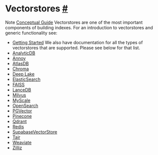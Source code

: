  Vectorstores
 [#](#vectorstores "Permalink to this headline")
===============================================================
 Note
[Conceptual Guide](https://docs.langchain.com/docs/components/indexing/vectorstore) 
 Vectorstores are one of the most important components of building indexes.
 For an introduction to vectorstores and generic functionality see:
* [Getting Started](vectorstores/getting_started.html)
 We also have documentation for all the types of vectorstores that are supported.
Please see below for that list.
* [AnalyticDB](vectorstores/examples/analyticdb.html)
* [Annoy](vectorstores/examples/annoy.html)
* [AtlasDB](vectorstores/examples/atlas.html)
* [Chroma](vectorstores/examples/chroma.html)
* [Deep Lake](vectorstores/examples/deeplake.html)
* [ElasticSearch](vectorstores/examples/elasticsearch.html)
* [FAISS](vectorstores/examples/faiss.html)
* [LanceDB](vectorstores/examples/lanecdb.html)
* [Milvus](vectorstores/examples/milvus.html)
* [MyScale](vectorstores/examples/myscale.html)
* [OpenSearch](vectorstores/examples/opensearch.html)
* [PGVector](vectorstores/examples/pgvector.html)
* [Pinecone](vectorstores/examples/pinecone.html)
* [Qdrant](vectorstores/examples/qdrant.html)
* [Redis](vectorstores/examples/redis.html)
* [SupabaseVectorStore](vectorstores/examples/supabase.html)
* [Tair](vectorstores/examples/tair.html)
* [Weaviate](vectorstores/examples/weaviate.html)
* [Zilliz](vectorstores/examples/zilliz.html)